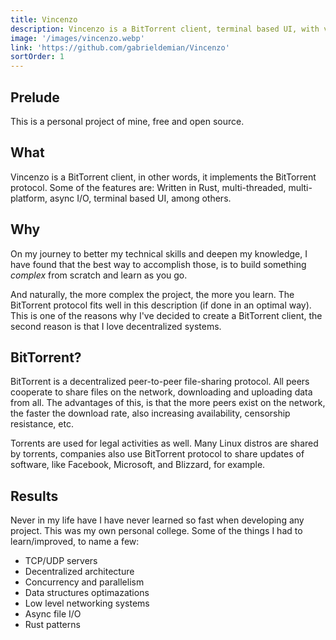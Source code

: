 ```yaml
---
title: Vincenzo
description: Vincenzo is a BitTorrent client, terminal based UI, with vim-like keybindings, written in Rust.
image: '/images/vincenzo.webp'
link: 'https://github.com/gabrieldemian/Vincenzo'
sortOrder: 1
---
```



## Prelude

This is a personal project of mine, free and open source.

## What

Vincenzo is a BitTorrent client, in other words, it implements the BitTorrent protocol. Some of the features are: Written in Rust, multi-threaded, multi-platform, async I/O, terminal based UI, among others.

## Why

On my journey to better my technical skills and deepen my knowledge, I have found that the best way to accomplish those, is to build something _complex_ from scratch and learn as you go.

And naturally, the more complex the project, the more you learn. The BitTorrent protocol fits well in this description (if done in an optimal way). This is one of the reasons why I've decided to create a BitTorrent client, the second reason is that I love decentralized systems.

## BitTorrent?

BitTorrent is a decentralized peer-to-peer file-sharing protocol. All peers cooperate to share files on the network, downloading and uploading data from all. The advantages of this, is that the more peers exist on the network, the faster the download rate, also increasing availability, censorship resistance, etc.

<CallOut>
  Torrents are used for legal activities as well. Many Linux distros are shared
  by torrents, companies also use BitTorrent protocol to share updates of
  software, like Facebook, Microsoft, and Blizzard, for example.
</CallOut>

## Results

Never in my life have I have never learned so fast when developing any project. This was my own personal college. Some of the things I had to learn/improved, to name a few:

- TCP/UDP servers
- Decentralized architecture
- Concurrency and parallelism
- Data structures optimazations
- Low level networking systems
- Async file I/O
- Rust patterns
